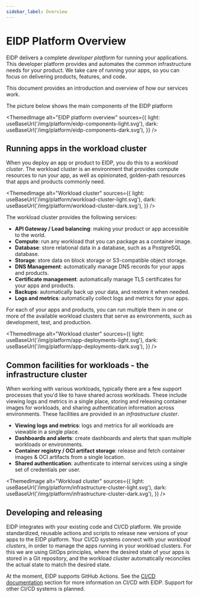 ```yaml
---
sidebar_label: Overview
---
```


# EIDP Platform Overview

EIDP delivers a complete *developer platform* for running your applications.
This developer platform provides and automates the common infrastructure needs for your product.
We take care of running your apps, so you can focus on delivering products, features, and code.

This document provides an introduction and overview of how our services work.

The picture below shows the main components of the EIDP platform

<ThemedImage
  alt="EIDP platform overview"
  sources={{
    light: useBaseUrl('/img/platform/eidp-components-light.svg'),
    dark: useBaseUrl('/img/platform/eidp-components-dark.svg'),
  }}
/>

## Running apps in the workload cluster

When you deploy an app or product to EIDP, you do this to a *workload cluster*.
The workload cluster is an environment that provides compute resources to run your app, as well as opinionated, golden-path resources that apps and products commonly need.


<ThemedImage
  alt="Workload cluster"
  sources={{
    light: useBaseUrl('/img/platform/workload-cluster-light.svg'),
    dark: useBaseUrl('/img/platform/workload-cluster-dark.svg'),
  }}
/>

The workload cluster provides the following services:

* **API Gateway / Load balancing**: making your product or app accessible to the world.
* **Compute**: run any workload that you can package as a container image.
* **Database**: store relational data in a database, such as a PostgreSQL database.
* **Storage**: store data on block storage or S3-compatible object storage.
* **DNS Management**: automatically manage DNS records for your apps and products.
* **Certificate management**: automatically manage TLS certificates for your apps and products.
* **Backups**: automatically back up your data, and restore it when needed.
* **Logs and metrics**: automatically collect logs and metrics for your apps.

For each of your apps and products, you can run multiple them in one or more of the available workload clusters that serve as environments, such as development, test, and production.

<ThemedImage
  alt="Workload cluster"
  sources={{
    light: useBaseUrl('/img/platform/app-deployments-light.svg'),
    dark: useBaseUrl('/img/platform/app-deployments-dark.svg'),
  }}
/>


## Common facilities for workloads - the infrastructure cluster

When working with various workloads, typically there are a few support processes that you'd like to have shared across workloads.
These include viewing logs and metrics in a single place, storing and releasing container images for workloads, and sharing authentication information across environments.
These facilities are provided in an *infrastructure cluster*.

* **Viewing logs and metrics**: logs and metrics for all workloads are viewable in a single place.
* **Dashboards and alerts**: create dashboards and alerts that span multiple workloads or environments.
* **Container registry / OCI artifact storage**: release and fetch container images & OCI artifacts from a single location.
* **Shared authentication**: authenticate to internal services using a single set of credentials per user.

<ThemedImage
  alt="Workload cluster"
  sources={{
    light: useBaseUrl('/img/platform/infrastructure-cluster-light.svg'),
    dark: useBaseUrl('/img/platform/infrastructure-cluster-dark.svg'),
  }}
/>

## Developing and releasing

EIDP integrates with your existing code and CI/CD platform.
We provide standardized, reusable actions and scripts to release new versions of your apps to the EIDP platform.
Your CI/CD systems connect with your *workload clusters*, in order to manage the apps running in your workload clusters.
For this we are using GitOps principles, where the desired state of your apps is stored in a Git repository, and the workload cluster automatically reconciles the actual state to match the desired state.

At the moment, EIDP supports GitHub Actions.
See the [CI/CD documentation](../cicd/introduction.md) section for more information on CI/CD with EIDP.
Support for other CI/CD systems is planned.
